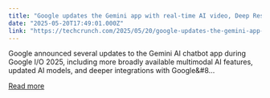 ```yaml
---
title: "Google updates the Gemini app with real-time AI video, Deep Research, and more"
date: "2025-05-20T17:49:01.000Z"
link: "https://techcrunch.com/2025/05/20/google-updates-the-gemini-app-with-real-time-ai-video-deep-research-and-more/"
---
```


Google announced several updates to the Gemini AI chatbot app during Google I/O 2025, including more broadly available multimodal AI features, updated AI models, and deeper integrations with Google&#8...

[Read more](https://techcrunch.com/2025/05/20/google-updates-the-gemini-app-with-real-time-ai-video-deep-research-and-more/)
